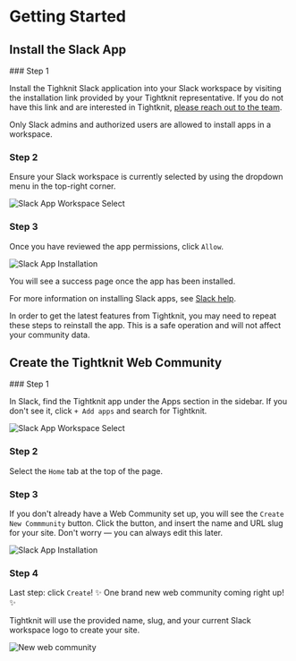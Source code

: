 
# Getting Started

## Install the Slack App

<Steps>
### Step 1

Install the Tighknit Slack application into your Slack workspace by visiting the installation link provided by your Tightknit representative.
If you do not have this link and are interested in Tightknit, [please reach out to the team](https://calendly.com/tightknitai/introductory-call).

<Callout type="info">
  Only Slack admins and authorized users are allowed to install apps in a
  workspace.
</Callout>

### Step 2

Ensure your Slack workspace is currently selected by using the dropdown menu in the top-right corner.

![Slack App Workspace Select](/slack-app-workspace-select.png)

### Step 3

Once you have reviewed the app permissions, click `Allow`.

![Slack App Installation](/slack-app-installation.png)

You will see a success page once the app has been installed.

</Steps>

For more information on installing Slack apps, see [Slack help](https://slack.com/help/articles/202035138-Add-apps-to-your-Slack-workspace).

<Callout type="info">
  In order to get the latest features from Tightknit, you may need to repeat
  these steps to reinstall the app. This is a safe operation and will not affect
  your community data.
</Callout>

## Create the Tightknit Web Community

<Steps>
### Step 1

In Slack, find the Tightknit app under the Apps section in the sidebar.
If you don't see it, click `+ Add apps` and search for Tightknit.

![Slack App Workspace Select](/tightknit-app-home-new.png)

### Step 2

Select the `Home` tab at the top of the page.

### Step 3

If you don't already have a Web Community set up, you will see the `Create New Commmunity` button.
Click the button, and insert the name and URL slug for your site. Don't worry — you can always edit this later.

![Slack App Installation](/tightknit-app-new-community.png)

### Step 4

Last step: click `Create`! ✨ One brand new web community coming right up! ✨

Tightknit will use the provided name, slug, and your current Slack workspace logo to create your site.

![New web community](/pinnacle-community.png)

</Steps>

